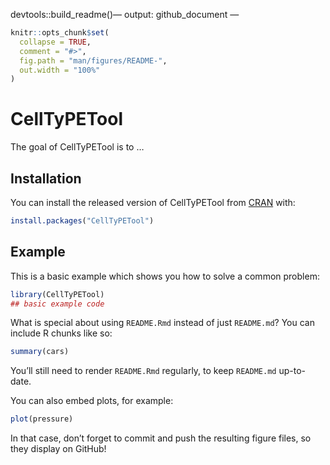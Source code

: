 devtools::build_readme()---
output: github_document
---

<!-- README.md is generated from README.Rmd. Please edit that file -->

```r
knitr::opts_chunk$set(
  collapse = TRUE,
  comment = "#>",
  fig.path = "man/figures/README-",
  out.width = "100%"
)
```

# CellTyPETool

<!-- badges: start -->
<!-- badges: end -->

The goal of CellTyPETool is to ...

## Installation

You can install the released version of CellTyPETool from [CRAN](https://CRAN.R-project.org) with:

``` r
install.packages("CellTyPETool")
```

## Example

This is a basic example which shows you how to solve a common problem:

```r
library(CellTyPETool)
## basic example code
```

What is special about using `README.Rmd` instead of just `README.md`? You can include R chunks like so:

```r
summary(cars)
```

You'll still need to render `README.Rmd` regularly, to keep `README.md` up-to-date.

You can also embed plots, for example:

```r
plot(pressure)
```

In that case, don't forget to commit and push the resulting figure files, so they display on GitHub!
